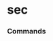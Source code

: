 # sec


### Commands
<ul className='grid grid-cols-1 md:grid-cols-2 lg:grid-cols-3 xl:grid-cols-4 gap-4 -ml-6'><ReferenceCard
    title="schema_files"
    description="Get lists of SEC XML schema files by year."
    url="sec/schema_files"
    command
/><ReferenceCard
    title="sic_search"
    description="Fuzzy search for Industry Titles, Reporting Office, and SIC Codes."
    url="sec/sic_search"
    command
/><ReferenceCard
    title="symbol_map"
    description="Get the ticker symbol corresponding to a company's CIK."
    url="sec/symbol_map"
    command
/><ReferenceCard
    title="institutions_search"
    description="Look up institutions regulated by the SEC."
    url="sec/institutions_search"
    command
/><ReferenceCard
    title="cik_map"
    description="Get the CIK number corresponding to a ticker symbol."
    url="sec/cik_map"
    command
/><ReferenceCard
    title="rss_litigation"
    description="The RSS feed provides links to litigation releases concerning civil lawsuits brought by the..."
    url="sec/rss_litigation"
    command
/>
</ul>
